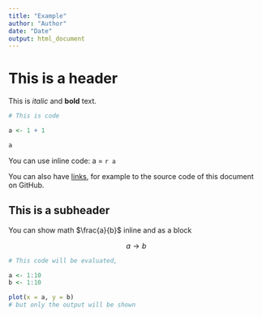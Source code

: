 ---
title: "Example"
author: "Author"
date: "Date"
output: html_document
---

# This is a header
This is *italic* and **bold** text.

```{r}
# This is code

a <- 1 + 1

a
```

You can use inline code: a = `r a`

You can also have [links](https://github.com/jdaas/DynamicExamples/), for example to the source code of this document on GitHub.

## This is a subheader

You can show math $\frac{a}{b}$ inline and as a block

$$ a \rightarrow b $$

```{r, echo = FALSE}
# This code will be evaluated,

a <- 1:10
b <- 1:10

plot(x = a, y = b)
# but only the output will be shown
```